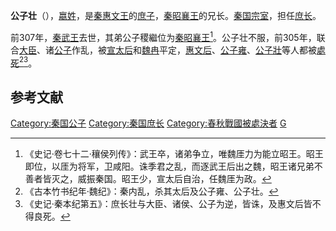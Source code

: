 '''公子壮'''（{{bd|？||前305年||catIdx=G}}），[[嬴姓|嬴姓]]，是[[秦惠文王|秦惠文王]]的[[庶子|庶子]]，[[秦昭襄王|秦昭襄王]]的兄长。[[秦国|秦国]][[宗室|宗室]]，担任[[庶长|庶长]]。

前307年，[[秦武王|秦武王]]去世，其弟公子稷繼位为[[秦昭襄王|秦昭襄王]]<ref>《史记·卷七十二·穰侯列传》：武王卒，诸弟争立，唯魏厓力为能立昭王。昭王即位，以厓为将军，卫咸阳。诛季君之乱，而逐武王后出之魏，昭王诸兄弟不善者皆灭之，威振秦国。昭王少，宣太后自治，任魏厓为政。</ref>。公子壮不服，前305年，联合[[大臣|大臣]]、诸[[公子|公子]]作乱，被[[宣太后|宣太后]]和[[魏冉|魏冉]]平定，[[惠文后|惠文后]]、[[公子雍_(秦国)|公子雍]]、[[公子壯|公子壯]]等人都被[[處死|處死]]<ref>《古本竹书纪年·魏纪》：秦内乱，杀其太后及公子雍、公子壮。</ref><ref>《史记·秦本纪第五》：庶长壮与大臣、诸侯、公子为逆，皆诛，及惠文后皆不得良死。</ref>。

==参考文献==
{{reflist|2}}

[[Category:秦国公子|Category:秦国公子]]
[[Category:秦国庶长|Category:秦国庶长]]
[[Category:春秋戰國被處決者|Category:春秋戰國被處決者]]
[[Category:嬴姓|G]]
